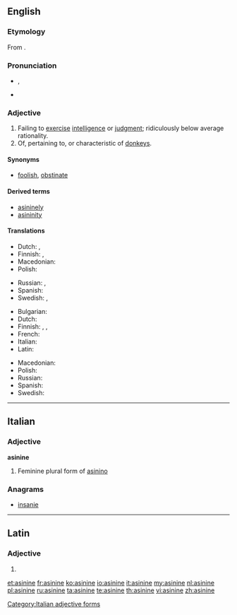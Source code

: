 ==English==
{{was wotd|2008|January|9}}

===Etymology===
From {{etyl|la}} {{term|asininus|asinīnus|of a donkey or ass|lang=la}}.

===Pronunciation===
* {{a|RP|US}} {{IPA|/ˈæs.ɪ.naɪn/|/ˈæs.ə.naɪn/}}, {{SAMPA|/"{s.I.naIn/|/"{s.@.naIn/}}
* {{audio|en-us-asinine.ogg|Audio (US)}}

===Adjective===
{{en-adj}}

# Failing to [[exercise]] [[intelligence]] or [[judgment]]; ridiculously below average rationality.
# Of, pertaining to, or characteristic of [[donkey]]s.

====Synonyms====
* {{sense|failing to exercise intelligence or judgment}} [[foolish]], [[obstinate]]

====Derived terms====
* [[asininely]]
* [[asininity]]

====Translations====
{{trans-top|failing to exercise intelligence or judgment}}
* Dutch: {{t|nl|oerdom}}, {{t+|nl|achterlijk}}
* Finnish: {{t+|fi|typerä}}, {{t-|fi|aasimainen}}
* Macedonian: {{t-|mk|глуп|m|tr=glup}}
* Polish: {{t+|pl|debilny|m}}
{{trans-mid}}
* Russian: {{t|ru|глупый}}, {{t|ru|ослиный}}
* Spanish: {{t|es|estúpido}}
* Swedish: {{t|sv|åsnelik}}, {{t-|sv|enfaldig}}
{{trans-bottom}}

{{trans-top|of or relating to a donkey}}
* Bulgarian: {{t|bg|магарешки}}
* Dutch: {{t-|nl|ezelachtig}}
* Finnish: {{t+|fi|aasi|alt=aasi-}}, {{t+|fi|aasi|alt=aasin-}}, {{t|fi|aasimainen}}
* French: {{t+|fr|asinin}}
* Italian: {{t|it|asinino|m}}
* Latin: {{t-|la|asininus|alt=asinīnus}}
{{trans-mid}}
* Macedonian: {{t|mk|магарешки|m|tr=magáreški}}
* Polish: {{t+|pl|ośli|m}}
* Russian: {{t|ru|ослиный}}
* Spanish: {{t|es|asnal}}
* Swedish: {{t|sv|åsnelik}}
{{trans-bottom}}

----

==Italian==

===Adjective===
'''asinine''' {{f}}

# Feminine plural form of [[asinino]]

===Anagrams===
* [[insanie#Italian|insanie]]

[[Category:Italian adjective forms]]

----

==Latin==

===Adjective===
{{la-adj-form|asinīne}}

# {{inflection of|asininus|asinīnus|voc|m|s|lang=la}}

[[et:asinine]]
[[fr:asinine]]
[[ko:asinine]]
[[io:asinine]]
[[it:asinine]]
[[my:asinine]]
[[nl:asinine]]
[[pl:asinine]]
[[ru:asinine]]
[[ta:asinine]]
[[te:asinine]]
[[th:asinine]]
[[vi:asinine]]
[[zh:asinine]]